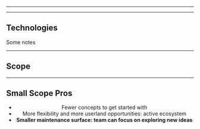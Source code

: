 



<Fullscreen>
  <div style={{background: `url(${posterImg})`, height: '100%', backgroundSize: 'cover'}}></div>
</Fullscreen>

---

<Cover title="Your Presentation Title" name="Derek Wang" time="May 2021" />

---

## Technologies

<ImageWrapper src={techImg} />

<Notes>Some notes</Notes>

---

<h2 style={{color: '#0df2c9'}}>Scope</h2>

---

<h2>
  Small Scope <span style={{color: 'hsl(167, 98%, 39%)'}}>Pros</span>
</h2>

<Center>
  <ul>
    <li>Fewer concepts to get started with</li>
    <li>More flexibility and more userland opportunities: active ecosystem</li>
    <li>
      <strong>Smaller maintenance surface: team can focus on exploring new ideas</strong>
    </li>
  </ul>
</Center>
